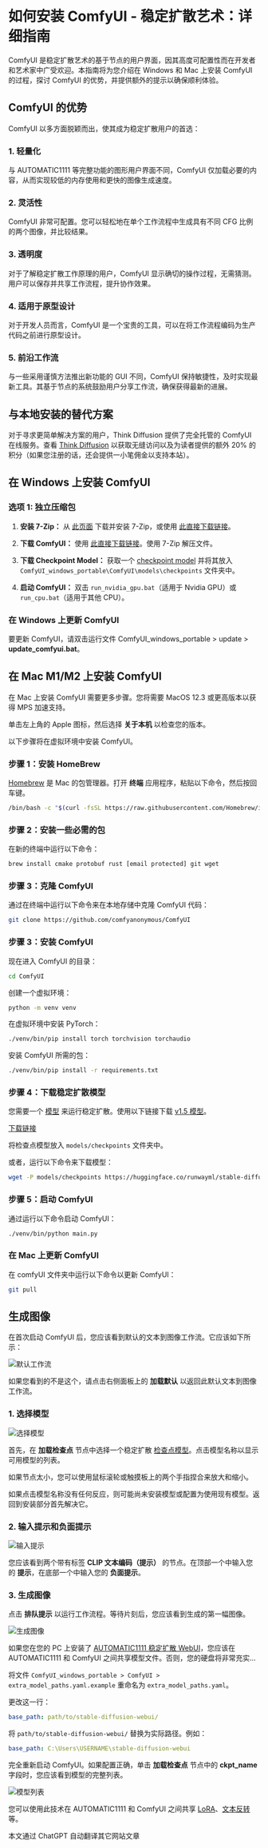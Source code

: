 # 如何安装 ComfyUI - 稳定扩散艺术：详细指南

ComfyUI 是稳定扩散艺术的基于节点的用户界面，因其高度可配置性而在开发者和艺术家中广受欢迎。本指南将为您介绍在 Windows 和 Mac 上安装 ComfyUI 的过程，探讨 ComfyUI 的优势，并提供额外的提示以确保顺利体验。

## ComfyUI 的优势

ComfyUI 以多方面脱颖而出，使其成为稳定扩散用户的首选：

### 1. 轻量化

与 AUTOMATIC1111 等完整功能的图形用户界面不同，ComfyUI 仅加载必要的内容，从而实现较低的内存使用和更快的图像生成速度。

### 2. 灵活性

ComfyUI 非常可配置。您可以轻松地在单个工作流程中生成具有不同 CFG 比例的两个图像，并比较结果。

### 3. 透明度

对于了解稳定扩散工作原理的用户，ComfyUI 显示确切的操作过程，无需猜测。用户可以保存并共享工作流程，提升协作效果。

### 4. 适用于原型设计

对于开发人员而言，ComfyUI 是一个宝贵的工具，可以在将工作流程编码为生产代码之前进行原型设计。

### 5. 前沿工作流

与一些采用谨慎方法推出新功能的 GUI 不同，ComfyUI 保持敏捷性，及时实现最新工具。其基于节点的系统鼓励用户分享工作流，确保获得最新的进展。

## 与本地安装的替代方案

对于寻求更简单解决方案的用户，Think Diffusion 提供了完全托管的 ComfyUI 在线服务。查看 [Think Diffusion](https://www.thinkdiffusion.com/sda?via=inpost-install-comfyui) 以获取无缝访问以及为读者提供的额外 20% 的积分（如果您注册的话，还会提供一小笔佣金以支持本站）。

## 在 Windows 上安装 ComfyUI

### 选项 1: 独立压缩包

1. **安装 7-Zip：** 从 [此页面](https://7-zip.org/) 下载并安装 7-Zip，或使用 [此直接下载链接](https://7-zip.org/a/7z2301-x64.exe)。

2. **下载 ComfyUI：** 使用 [此直接下载链接](https://github.com/comfyanonymous/ComfyUI/releases/download/latest/ComfyUI_windows_portable_nvidia_cu118_or_cpu.7z)。使用 7-Zip 解压文件。

3. **下载 Checkpoint Model：** 获取一个 [checkpoint model](https://stable-diffusion-art.com/models/) 并将其放入 `ComfyUI_windows_portable\ComfyUI\models\checkpoints` 文件夹中。

4. **启动 ComfyUI：** 双击 `run_nvidia_gpu.bat`（适用于 Nvidia GPU）或 `run_cpu.bat`（适用于其他 CPU）。

### 在 Windows 上更新 ComfyUI

要更新 ComfyUI，请双击运行文件 ComfyUI_windows_portable > update > **update_comfyui.bat**。

## 在 Mac M1/M2 上安装 ComfyUI

在 Mac 上安装 ComfyUI 需要更多步骤。您将需要 MacOS 12.3 或更高版本以获得 MPS 加速支持。

单击左上角的 Apple 图标，然后选择 **关于本机** 以检查您的版本。

以下步骤将在虚拟环境中安装 ComfyUI。

### 步骤 1：安装 HomeBrew

[Homebrew](https://brew.sh/) 是 Mac 的包管理器。打开 **终端** 应用程序，粘贴以下命令，然后按回车键。

```bash
/bin/bash -c "$(curl -fsSL https://raw.githubusercontent.com/Homebrew/install/HEAD/install.sh)"
```

### 步骤 2：安装一些必需的包

在新的终端中运行以下命令：

```bash
brew install cmake protobuf rust [email protected] git wget
```

### 步骤 3：克隆 ComfyUI

通过在终端中运行以下命令来在本地存储中克隆 ComfyUI 代码：

```bash
git clone https://github.com/comfyanonymous/ComfyUI
```

### 步骤 3：安装 ComfyUI

现在进入 ComfyUI 的目录：

```bash
cd ComfyUI
```

创建一个虚拟环境：

```bash
python -m venv venv
```

在虚拟环境中安装 PyTorch：

```bash
./venv/bin/pip install torch torchvision torchaudio
```

安装 ComfyUI 所需的包：

```bash
./venv/bin/pip install -r requirements.txt
```

### 步骤 4：下载稳定扩散模型

您需要一个 [模型](https://stable-diffusion-art.com/models) 来运行稳定扩散。使用以下链接下载 [v1.5 模型](https://stable-diffusion-art.com/models/#Stable_diffusion_v15)。

[下载链接](https://huggingface.co/runwayml/stable-diffusion-v1-5/resolve/main/v1-5-pruned-emaonly.ckpt)

将检查点模型放入 `models/checkpoints` 文件夹中。

或者，运行以下命令来下载模型：

```bash
wget -P models/checkpoints https://huggingface.co/runwayml/stable-diffusion-v1-5/resolve/main/v1-5-pruned-emaonly.ckpt
```

### 步骤 5：启动 ComfyUI

通过运行以下命令启动 ComfyUI：

```bash
./venv/bin/python main.py
```

### 在 Mac 上更新 ComfyUI

在 comfyUI 文件夹中运行以下命令以更新 ComfyUI：

```bash
git pull
```

## 生成图像

在首次启动 ComfyUI 后，您应该看到默认的文本到图像工作流。它应该如下所示：

![默认工作流](https://stable-diffusion-art.com/wp-content/uploads/2023/09/image-33-1024x365.png)

如果您看到的不是这个，请点击右侧面板上的 **加载默认** 以返回此默认文本到图像工作流。

### 1. 选择模型

![选择模型](https://stable-diffusion-art.com/wp-content/uploads/2023/09/image-34.png)

首先，在 **加载检查点** 节点中选择一个稳定扩散 [检查点模型](https://stable-diffusion-art.com/models/)。点击模型名称以显示可用模型的列表。

如果节点太小，您可以使用鼠标滚轮或触摸板上的两个手指捏合来放大和缩小。

如果点击模型名称没有任何反应，则可能尚未安装模型或配置为使用现有模型。返回到安装部分首先解决它。

### 2. 输入提示和负面提示

![输入提示](https://stable-diffusion-art.com/wp-content/uploads/2023/09/image-35-1024x818.png)

您应该看到两个带有标签 **CLIP 文本编码（提示）** 的节点。在顶部一个中输入您的 **提示**，在底部一个中输入您的 **负面提示**。

### 3. 生成图像

点击 **排队提示** 以运行工作流程。等待片刻后，您应该看到生成的第一幅图像。

![生成图像](https://stable-diffusion-art.com/wp-content/uploads/2023/09/image-36.png)

如果您在您的 PC 上安装了 [AUTOMATIC1111 稳定扩散 WebUI](https://stable-diffusion-art.com/install-windows/)，您应该在 AUTOMATIC1111 和 ComfyUI 之间共享模型文件。否则，您的硬盘将非常充实...

将文件 `ComfyUI_windows_portable > ComfyUI > extra_model_paths.yaml.example` 重命名为 `extra_model_paths.yaml`。

更改这一行：

```yaml
base_path: path/to/stable-diffusion-webui/
```

将 `path/to/stable-diffusion-webui/` 替换为实际路径。例如：

```yaml
base_path: C:\Users\USERNAME\stable-diffusion-webui
```

完全重新启动 ComfyUI。如果配置正确，单击 **加载检查点** 节点中的 **ckpt_name** 字段时，您应该看到模型的完整列表。

![模型列表](https://stable-diffusion-art.com/wp-content/uploads/2023/09/image-32.png)

您可以使用此技术在 AUTOMATIC1111 和 ComfyUI 之间共享 [LoRA](https://stable-diffusion-art.com/lora/)、[文本反转](https://stable-diffusion-art.com/embedding/) 等。

本文通过 ChatGPT 自动翻译其它网站文章
